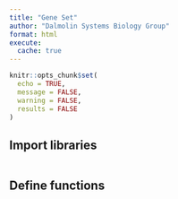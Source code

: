 ```yaml
---
title: "Gene Set"
author: "Dalmolin Systems Biology Group"
format: html
execute: 
  cache: true
---
```


```r
knitr::opts_chunk$set(
  echo = TRUE,
  message = FALSE,
  warning = FALSE,
  results = FALSE
)
```

## Import libraries

```r

```

## Define functions

```r

```
